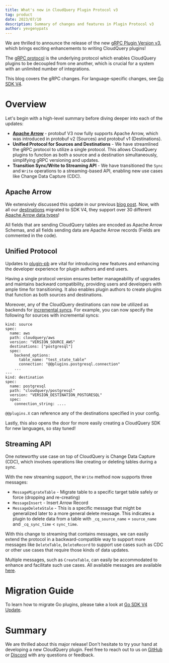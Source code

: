 ```yaml
---
title: What's new in CloudQuery Plugin Protocol v3
tag: product
date: 2023/07/10
description: Summary of changes and features in Plugin Protocol v3
author: yevgenypats
---
```



<BlogHeader/>

We are thrilled to announce the release of the new [gRPC Plugin Version v3](https://github.com/cloudquery/plugin-pb/blob/main/plugin/v3/plugin.proto), which brings exciting enhancements to writing CloudQuery plugins!

The [gRPC protocol](https://github.com/cloudquery/plugin-pb) is the underlying protocol which enables CloudQuery plugins to be decoupled from one another, which is crucial for a system with an unlimited number of integrations.

This blog covers the gRPC changes. For language-specific changes, see [Go SDK V4](/blog/go-sdk-v4).

# Overview

Let's begin with a high-level summary before diving deeper into each of the updates:

- **[Apache Arrow](./adopting-apache-arrow-at-cloudquery)** - protobuf V3 now fully supports Apache Arrow, which was introduced in protobuf v2 (Sources) and protobuf v1 (Destinations).
- **Unified Protocol for Sources and Destinations** - We have streamlined the gRPC protocol to utilize a single protocol. This allows CloudQuery plugins to function as both a source and a destination simultaneously, simplifying gRPC versioning and updates.
- **Transition Sync/Write to Streaming API** - We have transitioned the `Sync` and `Write` operations to a streaming-based API, enabling new use cases like Change Data Capture (CDC).

## Apache Arrow

We extensively discussed this update in our previous [blog post](/blog/adopting-apache-arrow-at-cloudquery). Now, with all our [destinations](/docs/plugins/destinations/overview) migrated to SDK V4, they support over 30 different [Apache Arrow data types](https://arrow.apache.org/docs/python/api/datatypes.html)!

All fields that are sending CloudQuery tables are encoded as Apache Arrow Schemas, and all fields sending data are Apache Arrow records (Fields are commented in the code).

## Unified Protocol

Updates to [plugin-pb](https://github.com/cloudquery/plugin-pb/blob/main/plugin/v3/plugin.proto) are vital for introducing new features and enhancing the developer experience for plugin authors and end users.

Having a single protocol version ensures better manageability of upgrades and maintains backward compatibility, providing users and developers with ample time for transitioning. It also enables plugin authors to create plugins that function as both sources and destinations.

Moreover, any of the CloudQuery destinations can now be utilized as backends for [incremental syncs](/docs/core-concepts/syncs#incremental-table-syncs). For example, you can now specify the following for sources with incremental syncs:

```
kind: source
spec:
  name: aws
  path: cloudquery/aws
  version: "VERSION_SOURCE_AWS"
  destinations: ["postgresql"]
  spec:
    backend_options:
      table_name: "test_state_table"
      connection: "@@plugins.postgresql.connection"
    ...
---
kind: destination
spec:
  name: postgresql
  path: "cloudquery/postgresql"
  version: "VERSION_DESTINATION_POSTGRESQL"
  spec:
    connection_string: .... 
```

`@@plugins.X` can reference any of the destinations specified in your config.

Lastly, this also opens the door for more easily creating a CloudQuery SDK for new languages, so stay tuned!

## Streaming API

One noteworthy use case on top of CloudQuery is Change Data Capture (CDC), which involves operations like creating or deleting tables during a sync.

With the new streaming support, the `Write` method now supports three messages:

- `MessageMigrateTable` - Migrate table to a specific target table safely or force (dropping and re-creating)
- `MessageInsert` - Insert Arrow Record
- `MessageDeleteStale` - This is a specific message that might be generalized later to a more general delete message. This indicates a plugin to delete data from a table with `_cq_source_name` = `source_name` and `_cq_sync_time` < `sync_time`.

With this change to streaming that contains messages, we can easily extend the protocol in a backward-compatible way to support more messages like `DeleteTable`, `DeleteRecord` to support use cases such as CDC or other use cases that require those kinds of data updates.

Multiple messages, such as `CreateTable`, can easily be accommodated to enhance and facilitate such use cases. All available messages are available [here](https://github.com/cloudquery/plugin-pb/blob/main/plugin/v3/plugin.proto#L103).

# Migration Guide

To learn how to migrate Go plugins, please take a look at [Go SDK V4 Update](/blog/go-sdk-v4).

# Summary

We are thrilled about this major release! Don't hesitate to try your hand at developing a new CloudQuery plugin. Feel free to reach out to us on [GitHub](https://github.com/cloudquery/cloudquery) or [Discord](https://cloudquery.io/discord) with any questions or feedback.
